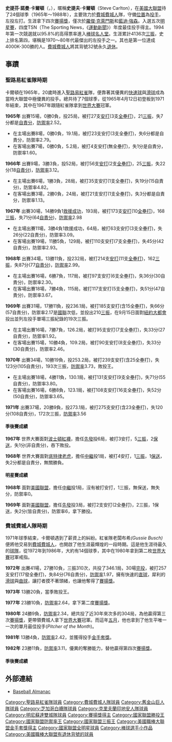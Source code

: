 {{Infobox baseball biography
|name        = 史提夫·卡爾頓<br />Steve Carlton
|image       = Steve Carlton 1995.jpg
|image_size  =
|caption     = 
|position    = [[投手|投手]]
|bats        = 右
|throws      = 右
|birth_date  = {{Birth date and age|1944|12|22}}
|birth_place = {{USA}}[[佛羅里達州|佛羅里達州]][[邁阿密|邁阿密]]
|death_date  = 
|death_place = 
|debutleague = [[美國職棒大聯盟|美國職棒大聯盟]]
|debutdate   = 4月12日
|debutyear   = 1965年
|debutteam   = [[聖路易紅雀|聖路易紅雀]]
|finalleague = [[美國職棒大聯盟|美國職棒大聯盟]]
|finaldate   = 4月23日
|finalyear   = 1988年
|finalteam   = [[明尼蘇達雙城|明尼蘇達雙城]]
|statleague  = 美國職棒大聯盟
|stat1label  = 勝敗投數
|stat1value  = 329–244
|stat2label  = [[防禦率|防禦率]]
|stat2value  = 3.22
|stat3label  = [[三振|三振]]
|stat3value  = 4136
|teams=
* [[聖路易紅雀|聖路易紅雀]] ({{mlby|1965}}–{{mlby|1971}})
* [[費城費城人|費城費城人]] ({{mlby|1972}}–{{mlby|1986}})
* [[舊金山巨人|舊金山巨人]] ({{mlby|1986}})
* [[芝加哥白襪|芝加哥白襪]] ({{mlby|1986}})
* [[克里夫蘭印地安人|克里夫蘭印地安人]] ({{mlby|1987}})
* [[明尼蘇達雙城|明尼蘇達雙城]] ({{mlby|1987}}–{{mlby|1988}})
|highlights=
* 10×[[美國職棒大聯盟全明星賽|全明星賽]] ([[1968年美國職棒大聯盟全明星賽|1968]],[[1969年美國職棒大聯盟全明星賽|1969]],[[1971年美國職棒大聯盟全明星賽|1971]],[[1972年美國職棒大聯盟全明星賽|1972]],[[1974年美國職棒大聯盟全明星賽|1974]],[[1977年美國職棒大聯盟全明星賽|1977]],[[1979年美國職棒大聯盟全明星賽|1979]]–[[1982年美國職棒大聯盟全明星賽|1982]])
* 2×[[世界大賽|世界大賽]]冠軍 ([[1967年世界大賽|1967]],[[1980年世界大賽|1980]])
* 4×[[賽揚獎|國聯賽揚獎]] (1972,1977,1980,1982)
* [[三冠王_(棒球)|三冠王]] (1972)
* [[美國職棒大聯盟金手套獎|金手套獎]] (1981)
* 4×[[美國職棒大聯盟勝投王|國聯勝投王]] (1972,1977,1980,1982)
* [[美國職棒大聯盟防禦率王|國聯防禦率王]] (1972)
* 5×[[美國職棒大聯盟三振王|國聯三振王]] (1972,1974,1980,1982,1983)
* [[費城費城人|費城費城人]]退休號碼#32
* [[費城費城人|費城費城人]]名人牆
|hoflink = 美國國家棒球名人堂暨博物館
|hoftype = 美國棒球名人堂
|hofdate = 1994年
|hofvote = 95.8% (第一年票選)
|hofmethod=
}}

'''史提芬·諾曼·卡爾頓'''（{{lang-en|Steven Norman Carlton}}，{{bd|1944年|12月22日|||catIdx=Carlton, Steve}}），暱稱'''史提夫·卡爾頓'''（Steve Carlton），在[[美國大聯盟|美國大聯盟]]待了24個球季（1965年～1988年），主要效力於[[費城費城人|費城費城人]]隊，守備[[位置|位置]]為[[投手|投手]]，左投左打。生涯拿下四次[[賽揚獎|賽揚獎]]，僅次於[[羅傑·克萊門斯|羅傑·克萊門斯]]和[[藍迪·強森|藍迪·強森]]。入選五次[[美國職棒大聯盟全明星賽|明星賽]]，四度TSN（The Sporting News，《[[運動新聞|運動新聞]]》）年度最佳投手得主。1994年第一次競選就以95.8%的高得票率進入[[棒球名人堂|棒球名人堂]]。生涯累計4136次[[三振|三振]]，史上排名第四，堪稱是1970～80年代最傑出的左投手之一。其也是第一位達成4000K-300勝的人。[[費城費城人|費城費城人]]將其背號32號永久[[退休|退休]]。

==事蹟==
===聖路易紅雀隊時期===
卡爾頓在1965年，20歲時進入[[聖路易紅雀|聖路易紅雀]]隊，便靠著其優異的[[快速球|快速球]]與[[滑球|滑球]]成為當時大聯盟中極優異的投手。總共待了7個球季，從1965年4月12日初登板到1971年結束，其中在1967年跟隨紅雀隊拿到[[世界大賽|世界大賽]]冠軍。


''' 1965年 ''' 出賽15場，0勝0負，投25局，被打27支[[安打|安打]](3支[[全壘打|全壘打]])，21[[三振|三振]]，失7分都是[[自責分|自責分]]，[[防禦率|防禦率]]2.52。

*在主場出賽8場，0勝0負，19.1局，被打23支安打(3支全壘打)，失6分都是自責分，防禦率2.79。
*在客場出賽7場，0勝0負，5.2局，被打4支安打(無全壘打)，失1分是自責分，防禦率1.60。


''' 1966年 ''' 出賽9場，3勝3負，投52局，被打56支[[安打|安打]](2支[[全壘打|全壘打]])，25[[三振|三振]]，失22分(18[[自責分|自責分]])，[[防禦率|防禦率]]3.12。

*在主場出賽6場，1勝3負，28局，被打35支安打(1支全壘打)，失19分(15自責分)，防禦率4.82。
*在客場出賽3場，2勝0負，24局，被打21支安打(1支全壘打)，失3分都是自責分，防禦率1.13。


''' 1967年 ''' 出賽30場，14勝9負1[[救援成功|救援成功]]，193局，被打173支[[安打|安打]](10[[全壘打|全壘打]])，168[[三振|三振]]，失71分(64[[自責分|自責分]])，[[防禦率|防禦率]]2.98

*在主場出賽11場，3勝4負1救援成功，64局，被打63支安打(3支全壘打)，失26分(22自責分)，防禦率3.09。
*在客場出賽19場，11勝5負，129局，被打110支安打(7支全壘打)，失45分(42自責分)，防禦率2.93。


''' 1968年 ''' 出賽34場，13勝11負，投232局，被打214支[[安打|安打]](11支[[全壘打|全壘打]])，162[[三振|三振]]，失87分(77[[自責分|自責分]])，[[防禦率|防禦率]]2.99。

*在主場出賽16場，6勝7負，117局，被打97支安打(6支全壘打)，失36分(30自責分)，防禦率2.30。
*在客場出賽18場，7勝4負，115局，被打117支安打(5支全壘打)，失51分(47自責分)，防禦率3.67。


''' 1969年 ''' 出賽31場，17勝11負，投236.1局，被打185支安打(含15全壘打)，失66分(57自責分)，防禦率2.17是[[國聯|國聯]]次低，並投出210[[三振|三振]]，在9月15日面對[[紐約大都會|紐約大都會]]投出並列左投手單場三振紀錄的19次三振。

*在主場出賽16場，7勝7負，126.2局，被打95支安打(7支全壘打)，失33分(27自責分)，防禦率1.92。
*在客場出賽15場，10勝4負，109.2局，被打90支安打(8支全壘打)，失33分(30自責分)，防禦率2.46。


''' 1970年 ''' 出賽34場，10勝19負，投253.2局，被打239支安打(含25全壘打)，失123分(105自責分)，193次三振，[[防禦率|防禦率]]3.73，敗投王。

*在主場出賽18場，4勝11負，130.1局，被打131支安打(9支全壘打)，失71分(55自責分)，防禦率3.80。
*在客場出賽16場，6勝8負，123.1局，被打108支安打(16支全壘打)，失52分(50自責分)，防禦率3.65。


''' 1971年 ''' 出賽37場，20勝9負，投273.1局，被打275支安打(含23全壘打)，失120分(108自責分)，172次三振，[[防禦率|防禦率]]3.56

====季後賽成績====
'''1967年''' 世界大賽面對[[波士頓紅襪|波士頓紅襪]]，擔任[[先發投手|先發]]投6局，被打3安打，5[[三振|三振]]，2[[保送|保送]]，失1分(非自責分)，吞下敗投。

'''1968年''' 世界大賽面對[[底特律老虎|底特律老虎]]，擔任[[中繼投手|中繼]]投1局，被打4安打，1[[三振|三振]]，1[[保送|保送]]，失2分都是自責分，無關勝負。


====明星賽成績====

'''1968年'''  面對[[美國聯盟|美國聯盟]]，擔任[[中繼投手|中繼]]投1局，沒有被打安打，1三振，無保送，無失分，防禦率0。

'''1969年'''  面對[[美國聯盟|美國聯盟]]，擔任[[先發投手|先發]]投3局，被打2支安打(2全壘打)，2三振，1保送，失2分(皆自責分)，防禦率6，拿下勝投。


===費城費城人隊時期===

1971年球季結束，卡爾頓遇到了薪資上的糾紛。紅雀隊老闆布希''(Gussie Busch)''便將他交易到[[費城費城人|費城費城人]]，也開啟了他生涯最輝煌的一段時期。這是他生涯待最久的[[球隊|球隊]]，從1972年到1986年，大約有14個球季，其中在1980年拿到第二枚[[世界大賽|世界大賽]]冠軍戒指。


''' 1972年 ''' 出賽41場，27勝10負，三振310次，共投了346.1局，30場[[完投|完投]]，被打257支安打(17發全壘打)，失84分(76自責分)，[[防禦率|防禦率]]1.97，擁有快速的[[直球|直球]]，犀利的[[滑球|滑球]]與[[Curveball|曲球]]，讓打者摸不著頭緒，也讓他奪得了[[賽揚獎|賽揚獎]]。

''' 1973年 ''' 13勝20負，當季敗投王。

''' 1977年 ''' 23勝10負，[[防禦率|防禦率]]2.64，拿下第二度[[賽揚獎|賽揚獎]]。

''' 1980年 ''' 24勝9負，[[防禦率|防禦率]]2.34，總共投了近30年來次多的304局，為他贏得第三次[[賽揚獎|賽揚獎]]，更帶領費城人拿下[[世界大賽|世界大賽]]冠軍。而這年[[五月|五月]]，他也拿到了他生平唯一一次的單月最佳投手(''Pitcher of the Month'')。

''' 1981年 ''' 13勝4負，[[防禦率|防禦率]]2.42，並獲得投手[[美國職棒大聯盟金手套獎|金手套獎]]。

''' 1982年 ''' 23勝11負，[[防禦率|防禦率]]3.11，優異的奪勝能力，替他贏得第四次[[賽揚獎|賽揚獎]]。

====季後賽成績====

== 外部連結 ==
*[http://www.baseball-almanac.com/players/player.php?p=carltst01 Baseball Almanac] {{Wayback|url=http://www.baseball-almanac.com/players/player.php?p=carltst01 |date=20210204032435 }}

{{美國職棒大聯盟投手三冠王}}
{{300 win club}}
{{1967年世界大賽冠軍聖路易紅雀隊名單}}
{{1980年世界大賽冠軍費城費城人隊名單}}
{{費城費城人隊退休號碼}}
{{美國棒球名人堂成員}}
{{Authority control}}

{{DEFAULTSORT:Carlton, Steve}}
[[Category:聖路易紅雀隊球員|Category:聖路易紅雀隊球員]]
[[Category:費城費城人隊球員|Category:費城費城人隊球員]]
[[Category:舊金山巨人隊球員|Category:舊金山巨人隊球員]]
[[Category:芝加哥白襪隊球員|Category:芝加哥白襪隊球員]]
[[Category:克里夫蘭印地安人隊球員|Category:克里夫蘭印地安人隊球員]]
[[Category:明尼蘇達雙城隊球員|Category:明尼蘇達雙城隊球員]]
[[Category:賽揚獎得主|Category:賽揚獎得主]]
[[Category:國家聯盟勝投王|Category:國家聯盟勝投王]]
[[Category:國家聯盟防禦率王|Category:國家聯盟防禦率王]]
[[Category:國家聯盟三振王|Category:國家聯盟三振王]]
[[Category:美國職棒大聯盟金手套獎得主|Category:美國職棒大聯盟金手套獎得主]]
[[Category:國家聯盟全明星球員|Category:國家聯盟全明星球員]]
[[Category:棒球選手小作品|Category:棒球選手小作品]]
[[Category:美國職棒大聯盟有退休背號的球員|Category:美國職棒大聯盟有退休背號的球員]]